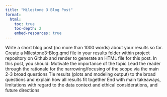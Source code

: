 ```yaml
---
title: "Milestone 3 Blog Post"
format:
  html:
    toc: true
    toc-depth: 2
    embed-resources: true
---
```


Write a short blog post (no more than 1000 words) about your results so far. Create a Milestone3-Blog.qmd file in your results folder within project repository on Github and render to generate an HTML file for this post. In this post, you should:
Motivate the importance of the topic
Lead the reader through the rationale for the narrowing/focusing of the scope via the main 2-3 broad questions
Tie results (plots and modeling output) to the broad questions and explain how all results fit together
End with main takeaways, limitations with regard to the data context and ethical considerations, and future directions